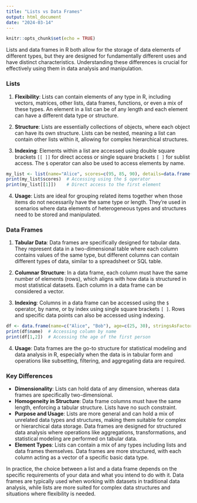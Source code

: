 ```yaml
---
title: "Lists vs Data Frames"
output: html_document
date: "2024-03-14"
---
```


```r
knitr::opts_chunk$set(echo = TRUE)
```

Lists and data frames in R both allow for the storage of data elements of different types, but they are designed for fundamentally different uses and have distinct characteristics. Understanding these differences is crucial for effectively using them in data analysis and manipulation.

### Lists

1.  **Flexibility**: Lists can contain elements of any type in R, including vectors, matrices, other lists, data frames, functions, or even a mix of these types. An element in a list can be of any length and each element can have a different data type or structure.

2.  **Structure**: Lists are essentially collections of objects, where each object can have its own structure. Lists can be nested, meaning a list can contain other lists within it, allowing for complex hierarchical structures.

3.  **Indexing**: Elements within a list are accessed using double square brackets `[[ ]]` for direct access or single square brackets `[ ]` for sublist access. The `$` operator can also be used to access elements by name.

```r
my_list <- list(name="Alice", scores=c(95, 85, 90), details=data.frame(age=25, gender="F"))
print(my_list$scores)  # Accessing using the $ operator
print(my_list[[1]])    # Direct access to the first element
```

4.  **Usage**: Lists are ideal for grouping related items together when those items do not necessarily have the same type or length. They're used in scenarios where data elements of heterogeneous types and structures need to be stored and manipulated.

### Data Frames

1.  **Tabular Data**: Data frames are specifically designed for tabular data. They represent data in a two-dimensional table where each column contains values of the same type, but different columns can contain different types of data, similar to a spreadsheet or SQL table.

2.  **Columnar Structure**: In a data frame, each column must have the same number of elements (rows), which aligns with how data is structured in most statistical datasets. Each column in a data frame can be considered a vector.

3.  **Indexing**: Columns in a data frame can be accessed using the `$` operator, by name, or by index using single square brackets `[ ]`. Rows and specific data points can also be accessed using indexing.

```r
df <- data.frame(name=c("Alice", "Bob"), age=c(25, 30), stringsAsFactors=FALSE)
print(df$name)  # Accessing column by name
print(df[1,2])  # Accessing the age of the first person
```

4.  **Usage**: Data frames are the go-to structure for statistical modeling and data analysis in R, especially when the data is in tabular form and operations like subsetting, filtering, and aggregating data are required.

### Key Differences

-   **Dimensionality**: Lists can hold data of any dimension, whereas data frames are specifically two-dimensional.
-   **Homogeneity in Structure**: Data frame columns must have the same length, enforcing a tabular structure. Lists have no such constraint.
-   **Purpose and Usage**: Lists are more general and can hold a mix of unrelated data types and structures, making them suitable for complex or hierarchical data storage. Data frames are designed for structured data analysis where operations like aggregations, transformations, and statistical modeling are performed on tabular data.
-   **Element Types**: Lists can contain a mix of any types including lists and data frames themselves. Data frames are more structured, with each column acting as a vector of a specific basic data type.

In practice, the choice between a list and a data frame depends on the specific requirements of your data and what you intend to do with it. Data frames are typically used when working with datasets in traditional data analysis, while lists are more suited for complex data structures and situations where flexibility is needed.
